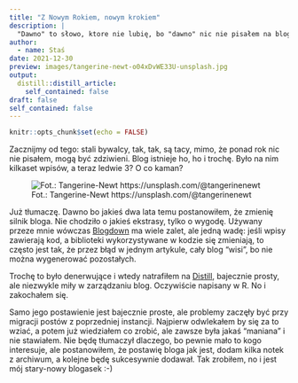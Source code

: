 ```yaml
---
title: "Z Nowym Rokiem, nowym krokiem"
description: |
  "Dawno" to słowo, ktore nie lubię, bo "dawno" nic nie pisałem na blogu, bo "dawno" postanowiłem, że zmienię silnik. Było to tak dawno, że "dawno" zapomniałem, że chciałem zmienić silnik.
author:
  - name: Staś
date: 2021-12-30
preview: images/tangerine-newt-o04xDvWE33U-unsplash.jpg
output:
  distill::distill_article:
    self_contained: false
draft: false
self_contained: false
---
```


```r
knitr::opts_chunk$set(echo = FALSE)
```

Zacznijmy od tego: stali bywalcy, tak, tak, są tacy, mimo, że ponad rok nic nie pisałem, mogą być zdziwieni. Blog istnieje ho, ho i trochę. Było na nim kilkaset wpisów, a teraz ledwie 3? O co kaman?

![Fot.: Tangerine-Newt https://unsplash.com/@tangerinenewt ](images/tangerine-newt-o04xDvWE33U-unsplash.jpg){.external}

Już tłumaczę. Dawno bo jakieś dwa lata temu postanowiłem, że zmienię silnik bloga. Nie chodziło o jakieś ekstrasy, tylko o wygodę. Używany przeze mnie wówczas [Blogdown](https://blogdown.org) ma wiele zalet, ale jedną wadę: jeśli wpisy zawierają kod, a biblioteki wykorzystywane w kodzie się zmieniają, to często jest tak, że przez błąd w jednym artykule, cały blog "wisi", bo nie można wygenerować pozostałych.

Trochę to było denerwujące i wtedy natrafiłem na [Distill](https://distill.rstudio.com), bajecznie prosty, ale niezwykle miły w zarządzaniu blog. Oczywiście napisany w R. No i zakochałem się.

Samo jego postawienie jest bajecznie proste, ale problemy zaczęły być przy migracji postów z poprzedniej instancji. Najpierw odwlekałem by się za to wziać, a potem już wiedziałem co zrobić, ale zawsze była jakaś "maniana" i nie stawiałem. Nie będę tłumaczył dlaczego, bo pewnie mało to kogo interesuje, ale postanowiłem, że postawię bloga jak jest, dodam kilka notek z archiwum, a kolejne będę sukcesywnie dodawał. Tak zrobiłem, no i jest mój stary-nowy blogasek :-)

